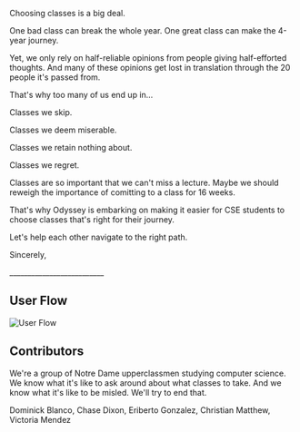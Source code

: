 <div style={{ fontSize: '24px', color: 'gray', marginBottom: '20px', marginTop: '20px'}}>
<p style={{ marginBottom: '20px' }}>Choosing classes is a big deal.</p>

<p style={{ marginBottom: '20px' }}>One bad class can break the whole year. One great class can make the 4-year <span style={{ color: 'white' }}>journey.</span></p>

<p style={{ marginBottom: '20px' }}>Yet, we only rely on half-reliable opinions from people giving half-efforted thoughts. And many of these opinions get lost in translation through the 20 people it's passed from.</p>

<p>That's why too many of us end up in...</p>
<p>Classes we skip.</p>
<p>Classes we deem miserable.</p>
<p>Classes we retain nothing about.</p>
<p style={{ marginBottom: '20px' }}>Classes we regret.</p>

<p style={{ marginBottom: '20px' }}>Classes are so important that we can't miss a lecture. Maybe we should reweigh the importance of comitting to a class for 16 weeks.</p>

<p style={{ marginBottom: '20px' }}>That's why Odyssey is embarking on making it easier for CSE students to choose classes that's right for their <span style={{ color: 'white' }}>journey.</span></p>

<p style={{ marginBottom: '20px' }}>Let's help each other navigate to the right path.</p>

<p style={{ marginBottom: '20px' }}>Sincerely,</p>
<p>__________________________</p>
</div>

## User Flow
![User Flow](./../public/user_flow.png)

## Contributors
We're a group of Notre Dame upperclassmen studying computer science. We know what it's like to ask around about what classes to take. And we know what it's like to be misled. We'll try to end that.

Dominick Blanco, Chase Dixon, Eriberto Gonzalez, Christian Matthew, Victoria Mendez
